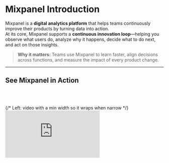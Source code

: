 # Mixpanel Introduction

Mixpanel is a **digital analytics platform** that helps teams continuously improve their products by turning data into action.  
At its core, Mixpanel supports a **continuous innovation loop**—helping you observe what users do, analyze why it happens, decide what to do next, and act on those insights.

> **Why it matters:** Teams use Mixpanel to learn faster, align decisions across functions, and measure the impact of every product change.

---

## See Mixpanel in Action

<br></br>
<section id="video" aria-label="Mixpanel overview video" style={{ padding: '8px 16px 32px' }}>
  <div
    style={{
      display: 'flex',
      flexWrap: 'wrap',
      gap: 24,
      alignItems: 'center',
    }}
  >
    {/* Left: video with a min width so it wraps when narrow */}
    <div style={{ flex: '1 1 480px', minWidth: 320 }}>
      <div
        style={{
          position: 'relative',
          paddingBottom: '56.25%',
          height: 0,
          overflow: 'hidden',
          borderRadius: '16px',
          boxShadow: '0 4px 20px rgba(0,0,0,0.08)',
        }}
      >
        <iframe
          title="Mixpanel Overview"
          src="https://www.youtube.com/embed/sRQCfmvh3vg"
          frameBorder="0"
          allow="accelerometer; autoplay; clipboard-write; encrypted-media; gyroscope; picture-in-picture; web-share"
          allowFullScreen
          style={{ position: 'absolute', top: 0, left: 0, width: '100%', height: '100%', border: 0 }}
        />
      </div>
    </div>

    {/* Right: text with a flexible basis */}
    <aside style={{ flex: '1 1 320px', minWidth: 280 }}>
      <h2 style={{ marginTop: 0 }}>**Mixpanel Overview**</h2>
      <p>
        In this 5-minute overview, learn how Mixpanel powers the continuous innovation loop––from observation to impact.
      </p>
<br></br>
      <a href="https://youtu.be/sRQCfmvh3vg?si=oLrnLyO2ppWK9mzY" style={{ fontWeight: 600 }}>
        Open in YouTube →
      </a>
    </aside>
  </div>
</section>

---

## The Continuous Innovation Loop

Mixpanel is built around a simple but powerful framework for continuous improvement: **Observe → Analyze → Decide → Act (OADA)**.

This loop represents the cycle teams follow to turn data into action—first observing what users do, then analyzing why it happens, deciding what to do next, and finally acting on those insights to drive better outcomes.

| 👀 **Observe** | 📊 **Analyze** | 💡 **Decide** | 🚀 **Act** |
|---|---|---|---|
| Track the right events and understand user behavior. | Explore funnels, retention, and trends to find what drives engagement. | Align on opportunities using dashboards and metrics. | Launch experiments and measure impact to close the loop. |

**Learn more:** [Go deeper on the OADA Loop →](/guides/oada-loop)

---

## Mixpanel Features That Power Continuous Innovation

- **Analysis:** Funnels, Flows, Insights, Retention  
- **Experimentation:** Feature Flags, A/B Testing  
- **Session Replay:** Combine quantitative and qualitative insights  
- **Metric Trees:** Connect your metrics to understand cause and effect

---

## Event Data Model

Everything in Mixpanel starts with **events**––the building blocks of your data model.

An event represents something a **user** does (like *Signed Up*, *Viewed a Product*, or *Completed Purchase*). Each event can include **properties** that add context, such as the user’s plan type, location, or device.

Together, these events and properties form a flexible data model that mirrors how people actually use your product. Once instrumented, you can analyze this data instantly—–without writing SQL or waiting on an analyst.


- 📖 [How Mixpanel structures event data →](https://docs.mixpanel.com/docs/)



<section
  style={{
    display: 'flex',
    flexWrap: 'wrap',
    alignItems: 'center',
    gap: '24px',
    margin: '32px 0',
  }}
>
  <div style={{ flex: '1 1 400px', minWidth: '280px' }}>
    <p>
      Everything in Mixpanel starts with <strong>events</strong>––the building blocks of your data model.
    </p>
    <p>
      An event represents something a <strong>user</strong> does (like <em>Signed Up</em>, <em>Viewed a Product</em>,
      or <em>Completed Purchase</em>). Each event can include <strong>properties</strong> that add context, such as
      the user’s plan type, location, or device.
    </p>
    <p>
      Together, these events and properties form a flexible data model that mirrors how people actually use your
      product. Once instrumented, you can analyze this data instantly—without writing SQL or waiting on an analyst.
    </p>
  </div>

  <div style={{ flex: '1 1 300px', textAlign: 'center' }}>
    <img
      src="/images/event-data-model.png"
      alt="Mixpanel event data model diagram"
      style={{
        maxWidth: '100%',
        borderRadius: '8px',
        boxShadow: '0 2px 10px rgba(0,0,0,0.05)',
      }}
    />
    <p style={{ fontSize: '0.9em', color: '#666', marginTop: '8px' }}>
      Example of how events and properties structure user behavior data in Mixpanel.
    </p>
  </div>
</section>

---

## Keep Learning

Keep building your Mixpanel expertise with these resources designed to help you learn, connect, and put insights into action.

| Resource | Description | Link |
|-----------|--------------|------|
| **Community** | Connect with other Mixpanel users, share ideas, and learn how peers are tackling similar challenges. | [Open →](https://community.mixpanel.com/) |
| **Developer Docs** | Build and extend Mixpanel with SDKs, APIs, and advanced implementation guides. | [Open →](https://developer.mixpanel.com/reference/overview) |
| **Docs** | Explore product capabilities, setup guides, and detailed feature references. | [Open →](https://docs.mixpanel.com/) |
| **Events** | Join live sessions and webinars to explore new features, use cases, and expert-led best practices. | [Open →](https://mixpanel.com/events) |
| **Guides** | Apply Mixpanel best practices to real-world workflows and use cases. | 📍 You are here |
| **Mixpanel University** | Follow guided learning paths to validate your skills and earn certifications. | [Open →](https://mixpanel.com/university/) |

Wherever you are in your Mixpanel journey, these resources will help you keep learning, stay connected, and keep improving.
